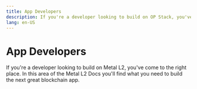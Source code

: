 ```yaml
---
title: App Developers
description: If you're a developer looking to build on OP Stack, you've come to the right place. In this area of the Metal L2 Docs you'll find everything you ...
lang: en-US
---
```



# App Developers

If you're a developer looking to build on Metal L2, you've come to the right place. In this area of the Metal L2 Docs you'll find what you need to build the next great blockchain app.

<Cards>
  <Card title="Bridging" href="/builders/app-developers/bridging" />

  <Card title="Contracts" href="/builders/app-developers/contracts" />

  <Card title="App developer overview" href="/builders/app-developers/overview" />

  <Card title="Superchain app quick start" href="/builders/app-developers/quick-start" />

  <Card title="Tools" href="/builders/app-developers/tools" />

  <Card title="Transactions" href="/builders/app-developers/transactions" />

  <Card title="Tutorials" href="/builders/app-developers/tutorials" />
</Cards>

